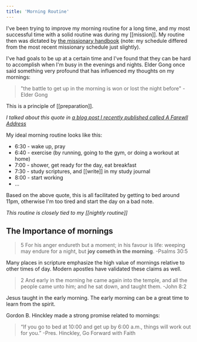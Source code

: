 ```yaml
---
title: 'Morning Routine'
---
```


I've been trying to improve my morning routine for a long time, and my most successful time with a solid routine was during my [[mission]]. My routine then was dictated by [the missionary handbook](https://www.churchofjesuschrist.org/study/manual/missionary-standards-for-disciples-of-jesus-christ/2-missionary-organization-and-activites?lang=eng#title_number32) (note: my schedule differed from the most recent missionary schedule just slightly).

I've had goals to be up at a certain time and I've found that they can be hard to accomplish when I'm busy in the evenings and nights. Elder Gong once said something very profound that has influenced my thoughts on my mornings:

> "the battle to get up in the morning is won or lost the night before" -Elder Gong

This is a principle of [[preparation]].

_I talked about this quote in [a blog post I recently published called A Farewll Address](https://kylegill.com/blog/2020-03-16-a-farewell-address/#the-battle-to-get-up-in-the-morning-is-won-or-lost-the-night-before)_

My ideal morning routine looks like this:

- 6:30 - wake up, pray
- 6:40 - exercise (by running, going to the gym, or doing a workout at home)
- 7:00 - shower, get ready for the day, eat breakfast
- 7:30 - study scriptures, and [[write]] in my study journal
- 8:00 - start working
- ...

Based on the above quote, this is all facilitated by getting to bed around 11pm, otherwise I'm too tired and start the day on a bad note.

_This routine is closely tied to my [[nightly routine]]_

## The Importance of mornings

> 5 For his anger endureth but a moment; in his favour is life: weeping may endure for a night, but **joy cometh in the morning**. -Psalms 30:5

Many places in scripture emphasize the high value of mornings relative to other times of day. Modern apostles have validated these claims as well.

> 2 And early in the morning he came again into the temple, and all the people came unto him; and he sat down, and taught them. -John 8:2

Jesus taught in the early morning. The early morning can be a great time to learn from the spirit.

Gordon B. Hinckley made a strong promise related to mornings:

> “If you go to bed at 10:00 and get up by 6:00 a.m., things will work out for you.” -Pres. Hinckley, Go Forward with Faith
